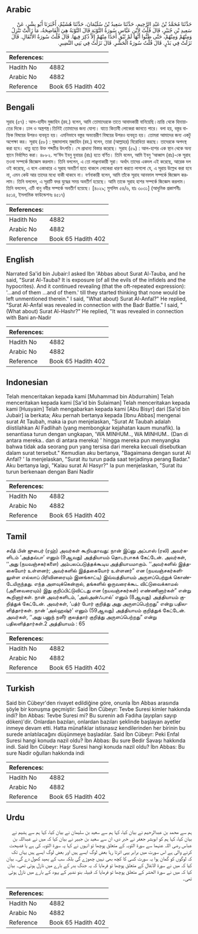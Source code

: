 ## Arabic


<div dir="rtl" lang="ar" style={{fontSize:'larger',backgroundColor:'#f8f9fa',padding:20}}>
حَدَّثَنَا مُحَمَّدُ بْنُ عَبْدِ الرَّحِيمِ، حَدَّثَنَا سَعِيدُ بْنُ سُلَيْمَانَ، حَدَّثَنَا هُشَيْمٌ، أَخْبَرَنَا أَبُو بِشْرٍ، عَنْ سَعِيدِ بْنِ جُبَيْرٍ، قَالَ قُلْتُ لاِبْنِ عَبَّاسٍ سُورَةُ التَّوْبَةِ قَالَ التَّوْبَةُ هِيَ الْفَاضِحَةُ، مَا زَالَتْ تَنْزِلُ وَمِنْهُمْ وَمِنْهُمْ، حَتَّى ظَنُّوا أَنَّهَا لَمْ تُبْقِ أَحَدًا مِنْهُمْ إِلاَّ ذُكِرَ فِيهَا‏.‏ قَالَ قُلْتُ سُورَةُ الأَنْفَالِ‏.‏ قَالَ نَزَلَتْ فِي بَدْرٍ‏.‏ قَالَ قُلْتُ سُورَةُ الْحَشْرِ‏.‏ قَالَ نَزَلَتْ فِي بَنِي النَّضِيرِ‏.‏
</div>
<div style={{backgroundColor:'#f8f9fa',padding:20, marginBottom: 10}}><table> <thead> <tr> <th>References:</th> <th></th> </tr> </thead> <tbody><tr><td>Hadith No</td><td>4882</td></tr><tr><td>Arabic No</td><td>4882</td></tr><tr><td>Reference</td><td>Book 65 Hadith 402</td></tr></tbody></table></div>

## Bengali


<div dir="ltr" lang="bn" style={{fontSize:'larger',backgroundColor:'#f8f9fa',padding:20}}>
সূরাহ (৫৭) : আল-হাদীদ মুজাহিদ (রহ.) বলেন, আমি তোমাদেরকে তাতে আবাদকারী বানিয়েছি।ভ্রান্তি থেকে হিদায়াতের দিকে। ঢাল ও অস্ত্রশস্ত্র।তিনিই তোমাদের জন্য যোগ্য। যাতে কিতাবী লোকেরা জানতে পারে। বলা হয়, বস্তুর বাহ্যিক বিষয়ের উপরও ব্যবহৃত হয়। এমনিভাবে বস্তুর অভ্যন্তরীণ বিষয়ের উপরও ব্যবহৃত হয়। তোমরা আমাদের জন্য একটু অপেক্ষা কর। সূরাহ (৫৮) : মুজাদালাহ মুজাহিদ (রহ.) বলেন, তারা (আল্লাহর) বিরোধিতা করছে। তাদেরকে অপদস্থ করা হবে। ধাতু হতে উক্ত শব্দটির উৎপত্তি। সে প্রাধান্য বিস্তার করেছে। সূরাহ (৫৯) : আল-হাশর এক স্থান থেকে অন্য স্থানে নির্বাসিত করা। ৪৮৮২. সা‘ঈদ ইবনু যুবায়র (রাঃ) হতে বর্ণিত। তিনি বলেন, আমি ইবনু ‘আব্বাস (রাঃ)-কে সূরাহ তওবা সম্পর্কে জিজ্ঞেস করলাম। তিনি বললেন, এ তো লাঞ্ছনাকারী সূরা। অর্থাৎ তাদের একদল এই করেছে, আরেক দল ওই করেছে, এ বলে একাধারে এ সূরাহ অবতীর্ণ হতে থাকলে লোকেরা ধারণা করতে লাগলো যে, এ সূরায় উল্লেখ করা হবে না, এমন কেউ আর তাদের মধ্যে বাকী থাকবে না। বর্ণনাকারী বলেন, আমি তাঁকে সূরাহ আনফাল সম্পর্কে জিজ্ঞেস করলাম। তিনি বললেন, এ সূরাটি বদর যুদ্ধের সময় অবতীর্ণ হয়েছে। আমি তাকে সূরাহ হাশর সম্পর্কে জিজ্ঞেস করলাম। তিনি বললেন, এটি বানু নযীর সম্পর্কে অবতীর্ণ হয়েছে। [৪০২৯; মুসলিম ৫৪/৬, হাঃ ৩০৩১] (আধুনিক প্রকাশনীঃ ৪৫১৪, ইসলামিক ফাউন্ডেশনঃ ৪৫১৭)
</div>
<div style={{backgroundColor:'#f8f9fa',padding:20, marginBottom: 10}}><table> <thead> <tr> <th>References:</th> <th></th> </tr> </thead> <tbody><tr><td>Hadith No</td><td>4882</td></tr><tr><td>Arabic No</td><td>4882</td></tr><tr><td>Reference</td><td>Book 65 Hadith 402</td></tr></tbody></table></div>

## English


<div dir="ltr" lang="en" style={{fontSize:'larger',backgroundColor:'#f8f9fa',padding:20}}>
Narrated Sa'id bin Jubair:I asked Ibn 'Abbas about Surat Al-Tauba, and he said, "Surat Al-Tauba? It is exposure (of all the evils of the infidels and the hypocrites). And it continued revealing (that the oft-repeated expression): '...and of them ...and of them.' till they started thinking that none would be left unmentioned therein." I said, "What about) Surat Al-Anfal?" He replied, "Surat Al-Anfal was revealed in connection with the Badr Battle." I said, "(What about) Surat Al-Hashr?" He replied, "It was revealed in connection with Bani an-Nadir
</div>
<div style={{backgroundColor:'#f8f9fa',padding:20, marginBottom: 10}}><table> <thead> <tr> <th>References:</th> <th></th> </tr> </thead> <tbody><tr><td>Hadith No</td><td>4882</td></tr><tr><td>Arabic No</td><td>4882</td></tr><tr><td>Reference</td><td>Book 65 Hadith 402</td></tr></tbody></table></div>

## Indonesian


<div dir="ltr" lang="id" style={{fontSize:'larger',backgroundColor:'#f8f9fa',padding:20}}>
Telah menceritakan kepada kami [Muhammad bin Abdurrahim] Telah menceritakan kepada kami [Sa'id bin Sulaiman] Telah menceritakan kepada kami [Husyaim] Telah mengabarkan kepada kami [Abu Bisyr] dari [Sa'id bin Jubair] ia berkata; Aku pernah bertanya kepada [Ibnu Abbas] mengenai surat At Taubah, maka ia pun menjelaskan, "Surat At Taubah adalah diistilahkan Al Fadlihah (yang membongkar kejahatan kaum munafik). Ia senantiasa turun dengan ungkapan, 'WA MINHUM.., WA MINHUM.. (Dan di antara mereka.. dan di antara mereka) ' hingga mereka pun menyangka bahwa tidak ada seorang pun yang tersisa dari mereka kecuali disebutkan dalam surat tersebut." Kemudian aku bertanya, "Bagaimana dengan surat Al Anfal? ' Ia menjelaskan, "Surat itu turun pada saat terjadinya perang Badar." Aku bertanya lagi, "Kalau surat Al Hasyr?" Ia pun menjelaskan, "Surat itu turun berkenaan dengan Bani Nadlir
</div>
<div style={{backgroundColor:'#f8f9fa',padding:20, marginBottom: 10}}><table> <thead> <tr> <th>References:</th> <th></th> </tr> </thead> <tbody><tr><td>Hadith No</td><td>4882</td></tr><tr><td>Arabic No</td><td>4882</td></tr><tr><td>Reference</td><td>Book 65 Hadith 402</td></tr></tbody></table></div>

## Tamil


<div dir="ltr" lang="ta" style={{fontSize:'larger',backgroundColor:'#f8f9fa',padding:20}}>
சயீத் பின் ஜுபைர் (ரஹ்) அவர்கள் கூறியதாவது: நான் இப்னு அப்பாஸ் (ரலி) அவர்களிடம் ‘அத்தவ்பா’ எனும் (9ஆவது) அத்தியாயம் தொடர்பாகக் கேட்டேன். அவர்கள், ‘‘அது (நயவஞ்சகர்களை) அம்பலப்படுத்தக்கூடிய அத்தியாயமாகும். ‘‘அவர்களில் இத்தகையோர் உள்ளனர்; அவர்களில் இத்தகையோர் உள்ளனர்” என (நயவஞ்சகர்களிலுள்ள எல்லாப் பிரிவினரையும் இனங்காட்டி) இவ்வத்தியாயம் அருளப்பெற்றுக் கொண்டேயிருந்தது. எந்த அளவுக்கென்றால், தங்களில் ஒருவரைக்கூட விட்டுவைக்காமல் (அனைவரையும்) இது குறிப்பிட்டுவிட்டது என (நயவஞ்சகர்கள்) எண்ணினார்கள்” என்று கூறினார்கள். நான் அவர்களிடம், ‘அல்அன்ஃபால்’ எனும் (8ஆவது) அத்தியாயம் குறித்துக் கேட்டேன். அவர்கள், ‘பத்ர் போர் குறித்து அது அருளப்பெற்றது” என்று பதிலளித்தார்கள். நான் ‘அல்ஹஷ்ர்’ எனும் (59ஆவது) அத்தியாயம் குறித்துக் கேட்டேன். அவர்கள், ‘‘அது பனுந் நளீர் குலத்தார் குறித்து அருளப்பெற்றது” என்று பதிலளித்தார்கள்.2 அத்தியாயம் : 65
</div>
<div style={{backgroundColor:'#f8f9fa',padding:20, marginBottom: 10}}><table> <thead> <tr> <th>References:</th> <th></th> </tr> </thead> <tbody><tr><td>Hadith No</td><td>4882</td></tr><tr><td>Arabic No</td><td>4882</td></tr><tr><td>Reference</td><td>Book 65 Hadith 402</td></tr></tbody></table></div>

## Turkish


<div dir="ltr" lang="tr" style={{fontSize:'larger',backgroundColor:'#f8f9fa',padding:20}}>
Said bin Cübeyr'den rivayet edildiğine göre, onunla İbn Abbas arasında şöyle bir konuşma geçmiştir: Said İbn Cübeyr: Tevbe Suresi kimler hakkında indi? İbn Abbas: Tevbe Suresi mi? Bu surenin adı Fadıha (ayıpları sayıp döken)'dir. Onlardan bazıları, onlardan bazıları şeklinde başlayan ayetler inmeye devam etti. Hatta münafıklar istisnasız kendilerinden her birinin bu surede anlatılacağını düşünmeye başladılar. Said İbn Cübeyr: Peki Enfal Suresi hangi konuda nazil oldu? İbn Abbas: Bu sure Bedir Savaşı hakkında indi. Said İbn Cübeyr: Haşr Suresi hangi konuda nazil oldu? İbn Abbas: Bu sure Nadir oğulları hakkında indi
</div>
<div style={{backgroundColor:'#f8f9fa',padding:20, marginBottom: 10}}><table> <thead> <tr> <th>References:</th> <th></th> </tr> </thead> <tbody><tr><td>Hadith No</td><td>4882</td></tr><tr><td>Arabic No</td><td>4882</td></tr><tr><td>Reference</td><td>Book 65 Hadith 402</td></tr></tbody></table></div>

## Urdu


<div dir="rtl" lang="ur" style={{fontSize:'larger',backgroundColor:'#f8f9fa',padding:20}}>
ہم سے محمد بن عبدالرحیم نے بیان کیا، کہا ہم سے سعید بن سلیمان نے بیان کیا، کہا ہم سے ہشیم نے بیان کیا، کہا ہم کو ابوبشر جعفر نے خبر دی، ان سے سعید بن جبیر نے بیان کیا کہ میں نے عبداللہ بن عباس رضی اللہ عنہما سے سورۃ التوبہ کے متعلق پوچھا تو انہوں نے کہا یہ سورۃ التوبہ کی ہے یا فضیحت کرنے والی ہے اس سورت میں برابر یہی اترتا رہا بعض لوگ ایسے ہیں اور بعض لوگ ایسے ہیں یہاں تک کہ لوگوں کو گمان ہوا یہ سورت کسی کا کچھ بھی نہیں چھوڑے گی بلکہ سب کے بھید کھول دے گی۔ بیان کیا کہ میں نے سورۃ الانفال کے متعلق پوچھا تو فرمایا کہ یہ جنگ بدر کے بارے میں نازل ہوئی تھی۔ بیان کیا کہ میں نے سورۃ الحشر کے متعلق پوچھا تو فرمایا کہ قبیلہ بنو نضیر کے یہود کے بارے میں نازل ہوئی تھی۔
</div>
<div style={{backgroundColor:'#f8f9fa',padding:20, marginBottom: 10}}><table> <thead> <tr> <th>References:</th> <th></th> </tr> </thead> <tbody><tr><td>Hadith No</td><td>4882</td></tr><tr><td>Arabic No</td><td>4882</td></tr><tr><td>Reference</td><td>Book 65 Hadith 402</td></tr></tbody></table></div>